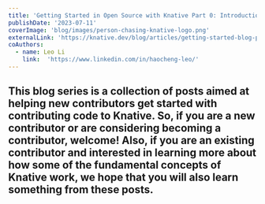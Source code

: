 ```yaml
---
title: 'Getting Started in Open Source with Knative Part 0: Introduction and Overview'
publishDate: '2023-07-11'
coverImage: 'blog/images/person-chasing-knative-logo.png'
externalLink: 'https://knative.dev/blog/articles/getting-started-blog-p0/'
coAuthors:
  - name: Leo Li
    link:  'https://www.linkedin.com/in/haocheng-leo/'
---
```

This blog series is a collection of posts aimed at helping new contributors get started with contributing code to
Knative. So, if you are a new contributor or are considering becoming a contributor, welcome! Also, if you are an
existing contributor and interested in learning more about how some of the fundamental concepts of Knative work, we
hope that you will also learn something from these posts.
---


